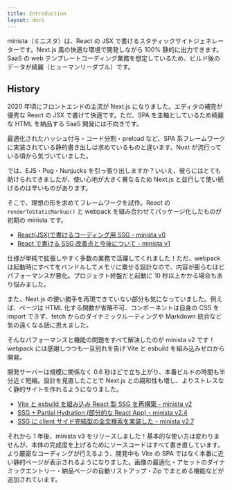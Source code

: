 ```yaml
---
title: Introduction
layout: docs
---
```



minista（ミニスタ）は、React の JSX で書けるスタティックサイトジェネレーターです。Next.js 風の快適な環境で開発しながら 100% 静的に出力できます。SaaS の web テンプレートコーディング業務を想定しているため、ビルド後のデータが綺麗（ヒューマンリーダブル）です。

## History

2020 年頃にフロントエンドの主流が Next.js になりました。エディタの補完が優秀な React の JSX で書けて快適です。ただ、SPA を主軸としているため綺麗な HTML を納品する SaaS 開発には不向きです。

最適化されたハッシュ付与・コード分割・preload など、SPA 系フレームワークに実装されている静的書き出しは求めているものと違います。Nuxt が流行っている頃から気づいていました。

では、EJS・Pug・Nunjucks を引っ張り出しますか？いいえ、彼らにはとても助けられてきましたが、使い心地が大きく異なるため Next.js と並行して使い続けるのは辛いものがあります。

そこで、理想の形を求めてフレームワークを試作。React の `renderToStaticMarkup()` と webpack を組み合わせてパッケージ化したものが初期の minista です。

- [React(JSX)で書けるコーディング用 SSG - minista v0](https://zenn.dev/qrac/articles/7537521afcd1bf)
- [React で書ける SSG 改善点と今後について - minista v1](https://zenn.dev/qrac/articles/a24de970148c7e)

仕様が単純で拡張しやすく多数の業務で活躍してくれました！ただ、webpack は起動時にすべてをバンドルしてメモリに乗せる設計なので、内容が膨らむほどパフォーマンスが悪化。プロジェクト終盤だと起動に 10 秒以上かかる場合もあり悩みました。

また、Next.js の使い勝手を再現できていない部分も気になっていました。例えば、ページは HTML 化する関数が省略不可、コンポーネントは自身の CSS を import できず、fetch からのダイナミックルーティングや Markdown 統合など気の遠くなる話に思えました。

そんなパフォーマンスと機能の問題をすべて解決したのが minista v2 です！webpack には感謝しつつも一旦別れを告げ Vite と esbuild を組み込みゼロから開発。

<BlockPerformance />

開発サーバーは規模に関係なく 0.6 秒ほどで立ち上がり、本番ビルドの時間も半分近く短縮。設計を見直したことで Next.js との親和性も増し、よりストレスなく静的サイトを作れるようになりました。

- [Vite と esbuild を組み込み React 製 SSG を再構築 - minista v2](https://zenn.dev/qrac/articles/fbbbe7ccc3bdb1)
- [SSG + Partial Hydration (部分的な React App) - minista v2.4](https://zenn.dev/qrac/articles/b9c65c1c0be901)
- [SSG に client サイド完結型の全文検索を実装した - minista v2.7](https://zenn.dev/qrac/articles/653f7512b707ff)

それから 1 年後、minista v3 をリリースしました！基本的な使い方は変わりませんが、本体の完成度を上げるためにソースコードはすべて書き直しています。より厳密なコーディングが行えるよう、開発中も Vite の SPA ではなく本番に近い静的ページが表示されるようになりました。画像の最適化・アセットのダイナミックエントリー・納品ページの自動リストアップ・Zip でまとめる機能などが追加されています。
